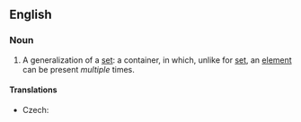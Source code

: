 ==English==
{{wikipedia}}
===Noun===
{{en-noun}}

# {{set_theory}} A generalization of a [[set]]: a container, in which, unlike for [[set]], an [[element]] can be present ''multiple'' times.

====Translations====
{{trans-top|container}}
* Czech: {{t-|cs|multimnožina|f}}
{{trans-mid}}
{{trans-bottom}}